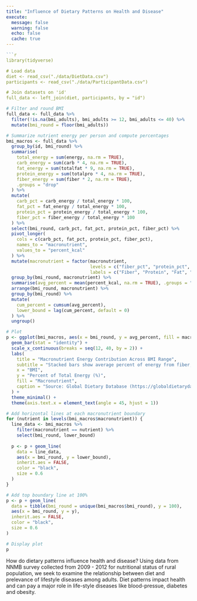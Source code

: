 ```yaml
---
title: "Influence of Dietary Patterns on Health and Disease"
execute:
  message: false
  warning: false
  echo: false
  cache: true
---
```


```r
```r
library(tidyverse)

# Load data
diet <- read_csv("./data/DietData.csv")
participants <- read_csv("./data/ParticipantData.csv")

# Join datasets on 'id'
full_data <- left_join(diet, participants, by = "id")


```
```r


# Filter and round BMI
full_data <- full_data %>%
  filter(!is.na(bmi_adults), bmi_adults >= 12, bmi_adults <= 40) %>%
  mutate(bmi_round = floor(bmi_adults))

# Summarize nutrient energy per person and compute percentages
bmi_macros <- full_data %>%
  group_by(id, bmi_round) %>%
  summarise(
    total_energy = sum(energy, na.rm = TRUE),
    carb_energy = sum(carb * 4, na.rm = TRUE),
    fat_energy = sum(totalfat * 9, na.rm = TRUE),
    protein_energy = sum(totalpro * 4, na.rm = TRUE),
    fiber_energy = sum(fiber * 2, na.rm = TRUE),
    .groups = "drop"
  ) %>%
  mutate(
    carb_pct = carb_energy / total_energy * 100,
    fat_pct = fat_energy / total_energy * 100,
    protein_pct = protein_energy / total_energy * 100,
    fiber_pct = fiber_energy / total_energy * 100
  ) %>%
  select(bmi_round, carb_pct, fat_pct, protein_pct, fiber_pct) %>%
  pivot_longer(
    cols = c(carb_pct, fat_pct, protein_pct, fiber_pct),
    names_to = "macronutrient",
    values_to = "percent_kcal"
  ) %>%
  mutate(macronutrient = factor(macronutrient,
                                levels = c("fiber_pct", "protein_pct", "fat_pct", "carb_pct"),
                                labels = c("Fiber", "Protein", "Fat", "Carbohydrate"))) %>%
  group_by(bmi_round, macronutrient) %>%
  summarise(avg_percent = mean(percent_kcal, na.rm = TRUE), .groups = "drop") %>%
  arrange(bmi_round, macronutrient) %>%
  group_by(bmi_round) %>%
  mutate(
    cum_percent = cumsum(avg_percent),
    lower_bound = lag(cum_percent, default = 0)
  ) %>%
  ungroup()

# Plot
p <- ggplot(bmi_macros, aes(x = bmi_round, y = avg_percent, fill = macronutrient)) +
  geom_bar(stat = "identity") +
  scale_x_continuous(breaks = seq(12, 40, by = 2)) +
  labs(
    title = "Macronutrient Energy Contribution Across BMI Range",
    subtitle = "Stacked bars show average percent of energy from fiber, protein, fat, and carbohydrates (BMI 12–40)",
    x = "BMI",
    y = "Percent of Total Energy (%)",
    fill = "Macronutrient",
    caption = "Source: Global Dietary Database (https://globaldietarydatabase.org/management/microdata-surveys/653)"
  ) +
  theme_minimal() +
  theme(axis.text.x = element_text(angle = 45, hjust = 1))

# Add horizontal lines at each macronutrient boundary
for (nutrient in levels(bmi_macros$macronutrient)) {
  line_data <- bmi_macros %>%
    filter(macronutrient == nutrient) %>%
    select(bmi_round, lower_bound)
  
  p <- p + geom_line(
    data = line_data,
    aes(x = bmi_round, y = lower_bound),
    inherit.aes = FALSE,
    color = "black",
    size = 0.6
  )
}

# Add top boundary line at 100%
p <- p + geom_line(
  data = tibble(bmi_round = unique(bmi_macros$bmi_round), y = 100),
  aes(x = bmi_round, y = y),
  inherit.aes = FALSE,
  color = "black",
  size = 0.6
)

# Display plot
p


```

How do dietary patterns influence health and disease? Using data from NNMB survey collected from 2009 - 2012 for nutritional status of rural population,  we seek to examine the relationship between diet and prelevance of lifestyle diseases among adults. Diet patterns impact health and can pay a major role in life-style diseases like blood-pressue, diabetes and obesity. 

 